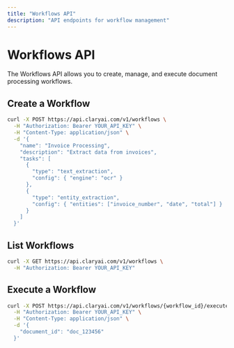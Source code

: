 ```yaml
---
title: "Workflows API"
description: "API endpoints for workflow management"
---
```


# Workflows API

The Workflows API allows you to create, manage, and execute document processing workflows.

## Create a Workflow

```bash
curl -X POST https://api.claryai.com/v1/workflows \
  -H "Authorization: Bearer YOUR_API_KEY" \
  -H "Content-Type: application/json" \
  -d '{
    "name": "Invoice Processing",
    "description": "Extract data from invoices",
    "tasks": [
      {
        "type": "text_extraction",
        "config": { "engine": "ocr" }
      },
      {
        "type": "entity_extraction",
        "config": { "entities": ["invoice_number", "date", "total"] }
      }
    ]
  }'
```

## List Workflows

```bash
curl -X GET https://api.claryai.com/v1/workflows \
  -H "Authorization: Bearer YOUR_API_KEY"
```

## Execute a Workflow

```bash
curl -X POST https://api.claryai.com/v1/workflows/{workflow_id}/execute \
  -H "Authorization: Bearer YOUR_API_KEY" \
  -H "Content-Type: application/json" \
  -d '{
    "document_id": "doc_123456"
  }'
```
